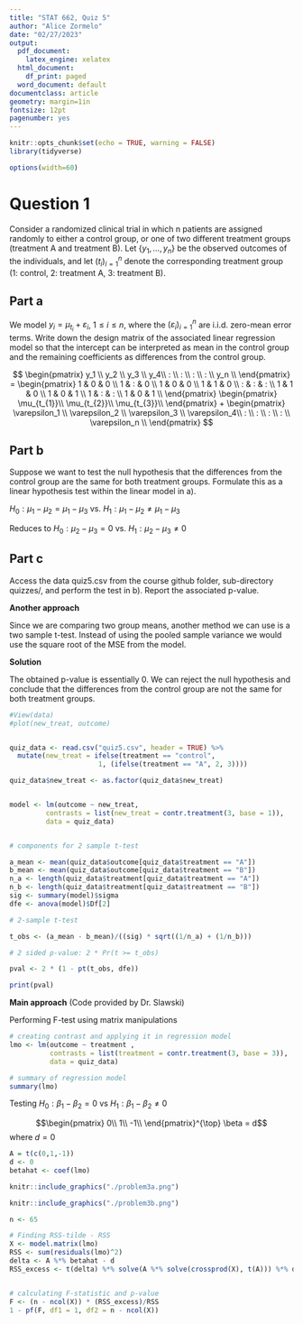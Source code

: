 ```yaml
---
title: "STAT 662, Quiz 5"
author: "Alice Zormelo"
date: "02/27/2023"
output:
  pdf_document:
    latex_engine: xelatex
  html_document:
    df_print: paged
  word_document: default
documentclass: article
geometry: margin=1in
fontsize: 12pt
pagenumber: yes
---
```


```r
knitr::opts_chunk$set(echo = TRUE, warning = FALSE)
library(tidyverse)
```

```r
options(width=60)
```

# Question 1

Consider a randomized clinical trial in which n patients are assigned randomly to either
a control group, or one of two different treatment groups (treatment A and treatment
B). Let {$y_1, . . . , y_n$} be the observed outcomes of the individuals, and let $(t_i)_{i=1}^{n}$ denote
the corresponding treatment group (1: control, 2: treatment A, 3: treatment B).

\vspace{12pt}

## Part a

We model $y_i = \mu_{t_i} + \varepsilon_i$, $1 \le i \le n$, where the
$(\varepsilon_i)_{i=1}^{n}$ are i.i.d. zero-mean error
terms. Write down the design matrix of the associated linear regression model so
that the intercept can be interpreted as mean in the control group and the remaining
coefficients as differences from the control group.\newline\newline

$$
\begin{pmatrix}
y_1 \\
y_2 \\
y_3 \\
y_4\\
: \\
: \\
: \\
: \\
y_n \\
\end{pmatrix}
=
\begin{pmatrix}
1 & 0 & 0 \\
1 & : & 0 \\
1 & 0 & 0 \\
1 & 1 & 0 \\
: & : & : \\
1 & 1 & 0 \\
1 & 0 & 1 \\
1 & : & : \\
1 & 0 & 1 \\
\end{pmatrix}
\begin{pmatrix}
\mu_{t_{1}}\\
\mu_{t_{2}}\\
\mu_{t_{3}}\\
\end{pmatrix}
 +
 \begin{pmatrix}
\varepsilon_1 \\
\varepsilon_2 \\
\varepsilon_3 \\
\varepsilon_4\\
: \\
: \\
: \\
: \\
\varepsilon_n \\
\end{pmatrix}
$$




## Part b

Suppose we want to test the null hypothesis that the differences from the control
group are the same for both treatment groups. Formulate this as a linear hypothesis
test within the linear model in a).\newline\newline


$H_0: \mu_1 - \mu_2 = \mu_1 - \mu_3$ vs. $H_1:\mu_1 - \mu_2 \ne \mu_1 - \mu_3$\newline\newline


Reduces to $H_0: \mu_2 - \mu_3 = 0$ vs. $H_1: \mu_2 - \mu_3 \ne 0$\newline


## Part c

Access the data quiz5.csv from the course github folder, sub-directory quizzes/,
and perform the test in b). Report the associated p-value.\newline\newline


**Another approach**

Since we are comparing two group means, another method we can use is a two sample t-test. Instead of using the pooled sample variance we would use the square root of the MSE from the model.\newline


**Solution**

The obtained p-value is essentially 0. We can reject the null hypothesis and conclude that the differences from the control group are not the same for both treatment groups. 

```r
#View(data)
#plot(new_treat, outcome)


quiz_data <- read.csv("quiz5.csv", header = TRUE) %>%
  mutate(new_treat = ifelse(treatment == "control",
                      1, (ifelse(treatment == "A", 2, 3))))

quiz_data$new_treat <- as.factor(quiz_data$new_treat)


model <- lm(outcome ~ new_treat,
         contrasts = list(new_treat = contr.treatment(3, base = 1)),
         data = quiz_data)


# components for 2 sample t-test

a_mean <- mean(quiz_data$outcome[quiz_data$treatment == "A"])
b_mean <- mean(quiz_data$outcome[quiz_data$treatment == "B"])
n_a <- length(quiz_data$treatment[quiz_data$treatment == "A"])
n_b <- length(quiz_data$treatment[quiz_data$treatment == "B"])
sig <- summary(model)$sigma
dfe <- anova(model)$Df[2]

# 2-sample t-test

t_obs <- (a_mean - b_mean)/((sig) * sqrt((1/n_a) + (1/n_b)))

# 2 sided p-value: 2 * Pr(t >= t_obs)

pval <- 2 * (1 - pt(t_obs, dfe))

print(pval)


```

\vspace{12pt}
\vspace{12pt}

**Main approach**
(Code provided by Dr. Slawski)\newline

Performing F-test using matrix manipulations\newline


```r
# creating contrast and applying it in regression model
lmo <- lm(outcome ~ treatment ,
          contrasts = list(treatment = contr.treatment(3, base = 3)),
          data = quiz_data)

# summary of regression model
summary(lmo)


```



Testing $H_0: \beta_1 - \beta_2 = 0$ vs $H_1: \beta_1 - \beta_2 \ne 0$

$$\begin{pmatrix}
0\\
1\\
-1\\
\end{pmatrix}^{\top}
\beta
= d$$
where $d = 0$\newline


```r

A = t(c(0,1,-1))
d <- 0
betahat <- coef(lmo)

```

\vspace{12pt}



```r
knitr::include_graphics("./problem3a.png")
```
```r
knitr::include_graphics("./problem3b.png")
```



```r

n <- 65

# Finding RSS-tilde - RSS
X <- model.matrix(lmo)
RSS <- sum(residuals(lmo)^2)
delta <- A %*% betahat - d
RSS_excess <- t(delta) %*% solve(A %*% solve(crossprod(X), t(A))) %*% delta


# calculating F-statistic and p-value
F <- (n - ncol(X)) * (RSS_excess)/RSS
1 - pf(F, df1 = 1, df2 = n - ncol(X))


```


